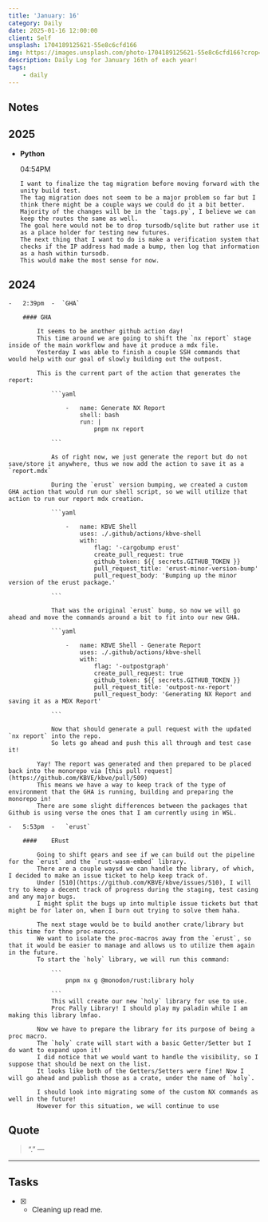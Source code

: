 ```yaml
---
title: 'January: 16'
category: Daily
date: 2025-01-16 12:00:00
client: Self
unsplash: 1704189125621-55e8c6cfd166
img: https://images.unsplash.com/photo-1704189125621-55e8c6cfd166?crop=entropy&cs=srgb&fm=jpg&ixid=MnwzNjM5Nzd8MHwxfHJhbmRvbXx8fHx8fHx8fDE2ODE3NDg2ODY&ixlib=rb-4.0.3&q=85
description: Daily Log for January 16th of each year!
tags:
    - daily
---
```


## Notes

## 2025

-   **Python**

    04:54PM

        I want to finalize the tag migration before moving forward with the unity build test.
        The tag migration does not seem to be a major problem so far but I think there might be a couple ways we could do it a bit better.
        Majority of the changes will be in the `tags.py`, I believe we can keep the routes the same as well.
        The goal here would not be to drop tursodb/sqlite but rather use it as a place holder for testing new futures.
        The next thing that I want to do is make a verification system that checks if the IP address had made a bump, then log that information as a hash within tursodb.
        This would make the most sense for now.


## 2024

    -   2:39pm  -  `GHA`

        #### GHA

            It seems to be another github action day!
            This time around we are going to shift the `nx report` stage inside of the main workflow and have it produce a mdx file.
            Yesterday I was able to finish a couple SSH commands that would help with our goal of slowly building out the outpost.
            
            This is the current part of the action that generates the report:

                ```yaml

                    -   name: Generate NX Report
                        shell: bash
                        run: |
                            pnpm nx report

                ```

                As of right now, we just generate the report but do not save/store it anywhere, thus we now add the action to save it as a `report.mdx`

                During the `erust` version bumping, we created a custom GHA action that would run our shell script, so we will utilize that action to run our report mdx creation.

                ```yaml

                    -   name: KBVE Shell
                        uses: ./.github/actions/kbve-shell
                        with:
                            flag: '-cargobump erust'
                            create_pull_request: true
                            github_token: ${{ secrets.GITHUB_TOKEN }}
                            pull_request_title: 'erust-minor-version-bump'
                            pull_request_body: 'Bumping up the minor version of the erust package.'
                    
                ```

                That was the original `erust` bump, so now we will go ahead and move the commands around a bit to fit into our new GHA.

                ```yaml
                    
                    -   name: KBVE Shell - Generate Report
                        uses: ./.github/actions/kbve-shell
                        with:
                            flag: '-outpostgraph'
                            create_pull_request: true
                            github_token: ${{ secrets.GITHUB_TOKEN }}
                            pull_request_title: 'outpost-nx-report'
                            pull_request_body: 'Generating NX Report and saving it as a MDX Report'

                ```

                Now that should generate a pull request with the updated `nx report` into the repo.
                So lets go ahead and push this all through and test case it!

            Yay! The report was generated and then prepared to be placed back into the monorepo via [this pull request](https://github.com/KBVE/kbve/pull/509)
            This means we have a way to keep track of the type of environment that the GHA is running, building and preparing the monorepo in!
            There are some slight differences between the packages that Github is using verse the ones that I am currently using in WSL.
    
    -   5:53pm  -   `erust`

        ####    ERust

            Going to shift gears and see if we can build out the pipeline for the `erust` and the `rust-wasm-embed` library.
            There are a couple waysd we can handle the library, of which, I decided to make an issue ticket to help keep track of.
            Under [510](https://github.com/KBVE/kbve/issues/510), I will try to keep a decent track of progress during the staging, test casing and any major bugs.
            I might split the bugs up into multiple issue tickets but that might be for later on, when I burn out trying to solve them haha.
            
            The next stage would be to build another crate/library but this time for thne proc-marcos.
            We want to isolate the proc-macros away from the `erust`, so that it would be easier to manage and allows us to utilize them again in the future.
            To start the `holy` library, we will run this command:
                
                ```
                    pnpm nx g @monodon/rust:library holy

                ```
                This will create our new `holy` library for use to use.
                Proc Pally Library! I should play my paladin while I am making this library lmfao.

            Now we have to prepare the library for its purpose of being a proc macro.
            The `holy` crate will start with a basic Getter/Setter but I do want to expand upon it!
            I did notice that we would want to handle the visibility, so I suppose that should be next on the list.
            It looks like both of the Getters/Setters were fine! Now I will go ahead and publish those as a crate, under the name of `holy`.

            I should look into migrating some of the custom NX commands as well in the future!
            However for this situation, we will continue to use 
            

## Quote

> “.”
> — <cite></cite>

---

## Tasks

-   [x] -   Cleaning up read me.
            
